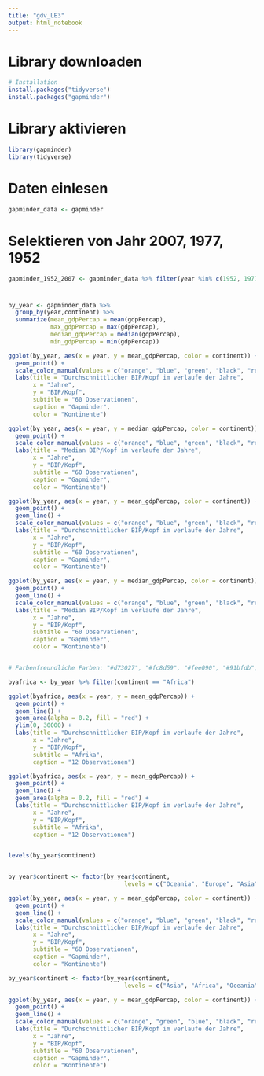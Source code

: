 ```yaml
---
title: "gdv_LE3"
output: html_notebook
---
```


# Library downloaden
```r
# Installation
install.packages("tidyverse")
install.packages("gapminder")
```

# Library aktivieren
```r
library(gapminder)
library(tidyverse)
```

# Daten einlesen
```r
gapminder_data <- gapminder
```

# Selektieren von Jahr 2007, 1977, 1952
```r
gapminder_1952_2007 <- gapminder_data %>% filter(year %in% c(1952, 1977, 2007))
```

# 
```r
by_year <- gapminder_data %>%
  group_by(year,continent) %>%
  summarize(mean_gdpPercap = mean(gdpPercap),
            max_gdpPercap = max(gdpPercap),
            median_gdpPercap = median(gdpPercap),
            min_gdpPercap = min(gdpPercap))

ggplot(by_year, aes(x = year, y = mean_gdpPercap, color = continent)) + 
  geom_point() + 
  scale_color_manual(values = c("orange", "blue", "green", "black", "red")) +
  labs(title = "Durchschnittlicher BIP/Kopf im verlaufe der Jahre",
       x = "Jahre",
       y = "BIP/Kopf",
       subtitle = "60 Observationen",
       caption = "Gapminder",
       color = "Kontinente") 

ggplot(by_year, aes(x = year, y = median_gdpPercap, color = continent)) + 
  geom_point() + 
  scale_color_manual(values = c("orange", "blue", "green", "black", "red")) +
  labs(title = "Median BIP/Kopf im verlaufe der Jahre",
       x = "Jahre",
       y = "BIP/Kopf",
       subtitle = "60 Observationen",
       caption = "Gapminder",
       color = "Kontinente")

ggplot(by_year, aes(x = year, y = mean_gdpPercap, color = continent)) + 
  geom_point() + 
  geom_line() + 
  scale_color_manual(values = c("orange", "blue", "green", "black", "red")) +
  labs(title = "Durchschnittlicher BIP/Kopf im verlaufe der Jahre",
       x = "Jahre",
       y = "BIP/Kopf",
       subtitle = "60 Observationen",
       caption = "Gapminder",
       color = "Kontinente") 

ggplot(by_year, aes(x = year, y = median_gdpPercap, color = continent)) + 
  geom_point() + 
  geom_line() + 
  scale_color_manual(values = c("orange", "blue", "green", "black", "red")) +
  labs(title = "Median BIP/Kopf im verlaufe der Jahre",
       x = "Jahre",
       y = "BIP/Kopf",
       subtitle = "60 Observationen",
       caption = "Gapminder",
       color = "Kontinente")


# Farbenfreundliche Farben: "#d73027", "#fc8d59", "#fee090", "#91bfdb", "#4575b4"

```


```r
byafrica <- by_year %>% filter(continent == "Africa")

ggplot(byafrica, aes(x = year, y = mean_gdpPercap)) + 
  geom_point() + 
  geom_line() + 
  geom_area(alpha = 0.2, fill = "red") + 
  ylim(0, 30000) + 
  labs(title = "Durchschnittlicher BIP/Kopf im verlaufe der Jahre",
       x = "Jahre",
       y = "BIP/Kopf",
       subtitle = "Afrika",
       caption = "12 Observationen")

ggplot(byafrica, aes(x = year, y = mean_gdpPercap)) + 
  geom_point() + 
  geom_line() + 
  geom_area(alpha = 0.2, fill = "red") + 
  labs(title = "Durchschnittlicher BIP/Kopf im verlaufe der Jahre",
       x = "Jahre",
       y = "BIP/Kopf",
       subtitle = "Afrika",
       caption = "12 Observationen")



```



```r
levels(by_year$continent)


by_year$continent <- factor(by_year$continent, 
                                 levels = c("Oceania", "Europe", "Asia", "Americas", "Africa"))
```


```r
ggplot(by_year, aes(x = year, y = mean_gdpPercap, color = continent)) + 
  geom_point() + 
  geom_line() + 
  scale_color_manual(values = c("orange", "blue", "green", "black", "red")) + 
  labs(title = "Durchschnittlicher BIP/Kopf im verlaufe der Jahre",
       x = "Jahre",
       y = "BIP/Kopf",
       subtitle = "60 Observationen",
       caption = "Gapminder",
       color = "Kontinente") 
```

```r
by_year$continent <- factor(by_year$continent, 
                                 levels = c("Asia", "Africa", "Oceania", "Americas", "Europe"))
```


```r
ggplot(by_year, aes(x = year, y = mean_gdpPercap, color = continent)) + 
  geom_point() + 
  geom_line() + 
  scale_color_manual(values = c("orange", "green", "blue", "black", "red")) +  
  labs(title = "Durchschnittlicher BIP/Kopf im verlaufe der Jahre",
       x = "Jahre",
       y = "BIP/Kopf",
       subtitle = "60 Observationen",
       caption = "Gapminder",
       color = "Kontinente") 
```



































